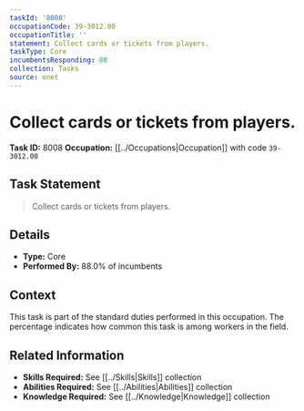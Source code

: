 ```yaml
---
taskId: '8008'
occupationCode: 39-3012.00
occupationTitle: ''
statement: Collect cards or tickets from players.
taskType: Core
incumbentsResponding: 88
collection: Tasks
source: onet
---
```

# Collect cards or tickets from players.

**Task ID:** 8008
**Occupation:** [[../Occupations|Occupation]] with code `39-3012.00`

## Task Statement

> Collect cards or tickets from players.

## Details

- **Type:** Core
- **Performed By:** 88.0% of incumbents

## Context

This task is part of the standard duties performed in this occupation. The percentage indicates how common this task is among workers in the field.

## Related Information

- **Skills Required:** See [[../Skills|Skills]] collection
- **Abilities Required:** See [[../Abilities|Abilities]] collection
- **Knowledge Required:** See [[../Knowledge|Knowledge]] collection

